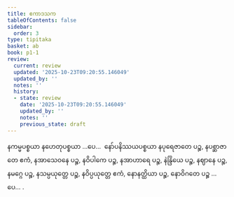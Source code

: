 ```yaml
---
title: ဧကာဒသက
tableOfContents: false
sidebar:
  order: 3
type: tipitaka
basket: ab
book: p1-1
review:
  current: review
  updated: '2025-10-23T09:20:55.146049'
  updated_by: ''
  notes: ''
  history:
  - state: review
    date: '2025-10-23T09:20:55.146049'
    updated_by: ''
    notes: ''
    previous_state: draft
---
```



<ReviewStatus review={frontmatter.review} showDetails={true} />

<HypothesisAnnotation frontmatter={frontmatter} />

<DynamicBreadcrumb />

<Paragraph number="1229" book="p1-1">
နကမ္မပစ္စယာ နဟေတုပစ္စယာ …ပေ…  နော်ပနိဿယပစ္စယာ နပုရေဇာတေ ပဉ္စ, နပစ္ဆာဇာတေ ဧကံ, နအာသေဝနေ ပဉ္စ, နဝိပါကေ ပဉ္စ, နအာဟာရေ ပဉ္စ, နဲန္ဒြိယေ ပဉ္စ, နဈာနေ ပဉ္စ, နမဂ္ဂေ ပဉ္စ, နသမ္ပယုတ္တေ ပဉ္စ, နဝိပ္ပယုတ္တေ ဧကံ, နောနတ္ထိယာ ပဉ္စ, နောဝိဂတေ ပဉ္စ …ပေ… .
</Paragraph>